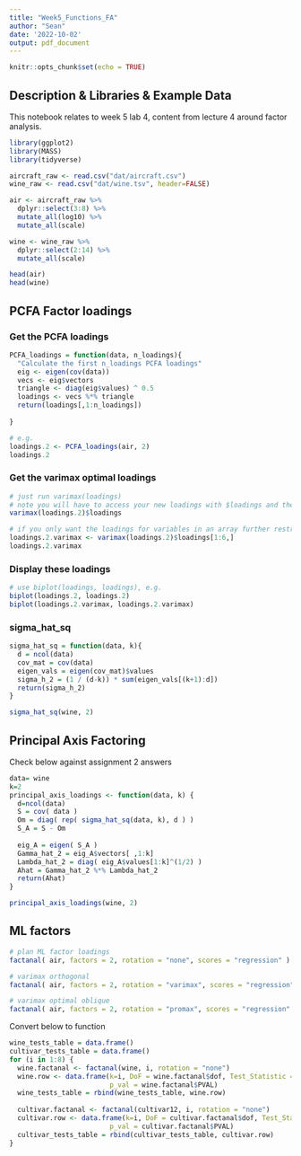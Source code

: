 ```yaml
---
title: "Week5_Functions_FA"
author: "Sean"
date: '2022-10-02'
output: pdf_document
---
```


```r
knitr::opts_chunk$set(echo = TRUE)
```

## Description & Libraries & Example Data

This notebook relates to week 5 lab 4, content from lecture 4 around factor analysis.

```r
library(ggplot2)
library(MASS)
library(tidyverse)
```

```r
aircraft_raw <- read.csv("dat/aircraft.csv")
wine_raw <- read.csv("dat/wine.tsv", header=FALSE)

air <- aircraft_raw %>%
  dplyr::select(3:8) %>%
  mutate_all(log10) %>% 
  mutate_all(scale)

wine <- wine_raw %>%
  dplyr::select(2:14) %>%
  mutate_all(scale)

head(air)
head(wine)
```

## PCFA Factor loadings

### Get the PCFA loadings

```r
PCFA_loadings = function(data, n_loadings){
  "Calculate the first n_loadings PCFA loadings"
  eig <- eigen(cov(data))
  vecs <- eig$vectors
  triangle <- diag(eig$values) ^ 0.5
  loadings <- vecs %*% triangle
  return(loadings[,1:n_loadings])
  
}

# e.g.
loadings.2 <- PCFA_loadings(air, 2)
loadings.2
```
### Get the varimax optimal loadings
```r
# just run varimax(loadings)
# note you will have to access your new loadings with $loadings and the rotation of the loadings with $rotmat
varimax(loadings.2)$loadings
```

```r
# if you only want the loadings for variables in an array further restrict with this with [1:n_vars,]
loadings.2.varimax <- varimax(loadings.2)$loadings[1:6,]
loadings.2.varimax
```
### Display these loadings
```r
# use biplot(loadings, loadings), e.g.
biplot(loadings.2, loadings.2)
biplot(loadings.2.varimax, loadings.2.varimax)
```
### sigma_hat_sq
```r
sigma_hat_sq = function(data, k){
  d = ncol(data)
  cov_mat = cov(data)
  eigen_vals = eigen(cov_mat)$values
  sigma_h_2 = (1 / (d-k)) * sum(eigen_vals[(k+1):d])
  return(sigma_h_2)
}

sigma_hat_sq(wine, 2)
```

## Principal Axis Factoring

Check below against assignment 2 answers
```r
data= wine
k=2
principal_axis_loadings <- function(data, k) {
  d=ncol(data)
  S = cov( data )
  Om = diag( rep( sigma_hat_sq(data, k), d ) )
  S_A = S - Om
  
  eig_A = eigen( S_A )
  Gamma_hat_2 = eig_A$vectors[ ,1:k]
  Lambda_hat_2 = diag( eig_A$values[1:k]^(1/2) )
  Ahat = Gamma_hat_2 %*% Lambda_hat_2
  return(Ahat)
}

principal_axis_loadings(wine, 2)
```


## ML factors

```r
# plan ML factor loadings
factanal( air, factors = 2, rotation = "none", scores = "regression" )

# varimax orthogonal
factanal( air, factors = 2, rotation = "varimax", scores = "regression" )

# varimax optimal oblique
factanal( air, factors = 2, rotation = "promax", scores = "regression" )
```

Convert below to function
```r
wine_tests_table = data.frame()
cultivar_tests_table = data.frame()
for (i in 1:8) {
  wine.factanal <- factanal(wine, i, rotation = "none")
  wine.row <- data.frame(k=i, DoF = wine.factanal$dof, Test_Statistic = wine.factanal$STATISTIC,
                         p_val = wine.factanal$PVAL)
  wine_tests_table = rbind(wine_tests_table, wine.row)
  
  cultivar.factanal <- factanal(cultivar12, i, rotation = "none")
  cultivar.row <- data.frame(k=i, DoF = cultivar.factanal$dof, Test_Statistic = cultivar.factanal$STATISTIC,
                         p_val = cultivar.factanal$PVAL)
  cultivar_tests_table = rbind(cultivar_tests_table, cultivar.row)
}
```